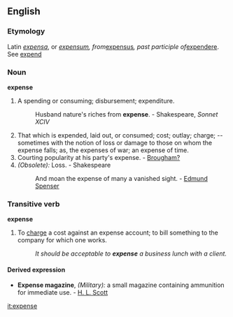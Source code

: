 ==English==
===Etymology===
Latin ''[[expensa]]'', or ''[[expensum]], from ''[[expensus]]'', past participle of ''[[expendere]]. See [[expend]]
===Noun===
'''expense'''
#A spending or consuming; disbursement; expenditure.
#:Husband nature's riches from '''expense'''. - Shakespeare, ''Sonnet XCIV''
#That which is expended, laid out, or consumed; cost; outlay; charge; -- sometimes with the notion of loss or damage to those on whom the expense falls; as, the expenses of war; an expense of time.
#Courting popularity at his party's expense. - [[Brougham?]]
#''(Obsolete):'' Loss. - Shakespeare
#:And moan the expense of many a vanished sight. - [[Edmund Spenser]]

===Transitive verb===
'''expense'''
#To [[charge]] a cost against an expense account; to bill something to the company for which one works.
#:''It should be acceptable to '''expense''' a business lunch with a client.''

====Derived expression====
*'''Expense magazine''', ''(Military):'' a small magazine containing ammunition for immediate use. - [[H. L. Scott]]

[[it:expense]]